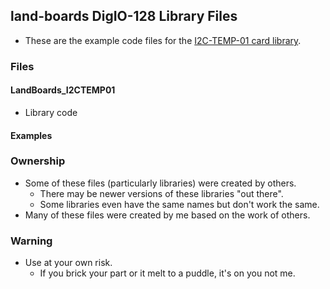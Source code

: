 == land-boards DigIO-128 Library Files ==

* These are the example code files for the [http://land-boards.com/blwiki/index.php?title=I2C-TEMP I2C-TEMP-01 card library].

=== Files ===

==== LandBoards_I2CTEMP01 ====

* Library code

==== Examples ====



=== Ownership ===

* Some of these files (particularly libraries) were created by others.
** There may be newer versions of these libraries "out there".
** Some libraries even have the same names but don't work the same.
* Many of these files were created by me based on the work of others.

=== Warning ===

* Use at your own risk.
** If you brick your part or it melt to a puddle, it's on you not me.
